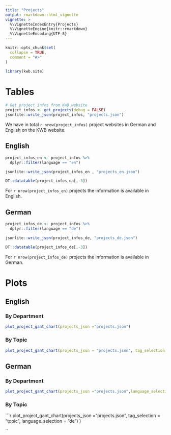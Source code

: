 ```yaml
---
title: "Projects"
output: rmarkdown::html_vignette
vignette: >
  %\VignetteIndexEntry{Projects}
  %\VignetteEngine{knitr::rmarkdown}
  %\VignetteEncoding{UTF-8}
---
```


```r
knitr::opts_chunk$set(
  collapse = TRUE,
  comment = "#>"
)
```

```r
library(kwb.site)
```


# Tables

```r
# Get project infos from KWB website
project_infos <- get_projects(debug = FALSE)
jsonlite::write_json(project_infos, "projects.json")
```

We have in total `r nrow(project_infos)` project websites in German and English 
on the KWB website.

## English

```r
project_infos_en <- project_infos %>%
  dplyr::filter(language == "en") 

jsonlite::write_json(project_infos_en , "projects_en.json")

DT::datatable(project_infos_en[,-3])

```

For `r nrow(project_infos_en)` projects the information is available in English.


## German

```r
project_infos_de <- project_infos %>%
  dplyr::filter(language == "de") 

jsonlite::write_json(project_infos_de, "projects_de.json")

DT::datatable(project_infos_de[,-3])

```

For `r nrow(project_infos_de)` projects the information is available in German.


# Plots


## English

### By Department

```r
plot_project_gant_chart(projects_json ="projects.json")

```

### By Topic

```r
plot_project_gant_chart(projects_json = "projects.json", tag_selection = "topic")
```

## German

### By Department

```r
plot_project_gant_chart(projects_json ="projects.json",language_selection = "de")

```

### By Topic

```r
plot_project_gant_chart(projects_json ="projects.json",
                        tag_selection = "topic",
                        language_selection = "de")
)

``
